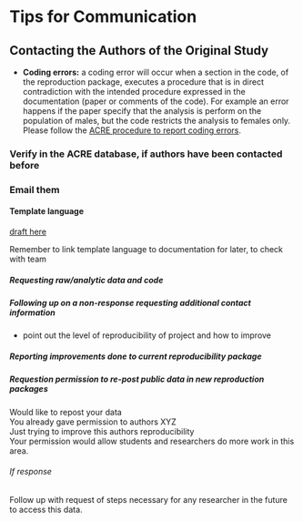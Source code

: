 # Tips for Communication


## Contacting the Authors of the Original Study

 - **Coding errors:**  a coding error will occur when a section in the code, of the reproduction package, executes a procedure that is in direct contradiction with the intended procedure expressed in the documentation (paper or comments of the code). For example an error happens if the paper specify that the analysis is perform on the population of males, but the code restricts the analysis to females only. Please follow the [ACRE procedure to report coding errors](ADD LINK).  

### Verify in the ACRE database, if authors have been contacted before

### Email them     

#### Template language   
[draft here](https://docs.google.com/document/d/1xJ7pZTQ1VQXVCrs6IUlp7HlBB4oxYha0oOniCG2SWLM/edit?ts=5d251563)

Remember to link template language to documentation for later, to check with team  

##### Requesting raw/analytic data and code  
##### Following up on a non-response requesting additional contact information
  - point out the level of reproducibility of project and how to improve 
  
##### Reporting improvements done to current reproducibility package

##### Requestion permission to re-post public data in new reproduction packages  
Would like to repost your data  
You already gave permission to authors XYZ  
Just trying to improve this authors reproducibility  
Your permission would allow students and researchers do more work in this area.  

###### If response 
Follow up with request of steps necessary for any researcher in the future to access this data.  




